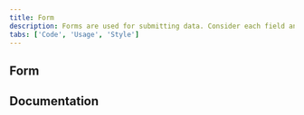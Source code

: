 ```yaml
---
title: Form
description: Forms are used for submitting data. Consider each field and what value the data will provide.
tabs: ['Code', 'Usage', 'Style']
---
```



## Form

<ComponentCode
  name="Form"
  component="form"
  variation="form"
  hasReactVersion="form--default"
  hasVueVersion="form--default"
  codepen="oOxxRP"></ComponentCode>

## Documentation

<ComponentDocs component="form"></ComponentDocs>
